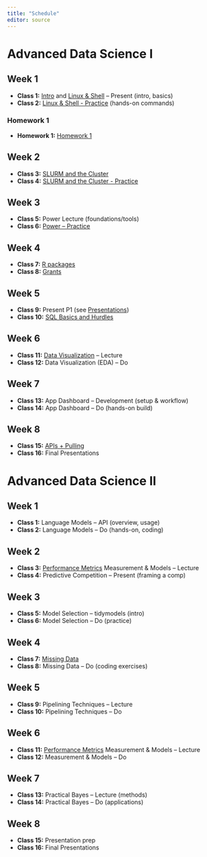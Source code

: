 ```yaml
---
title: "Schedule"
editor: source
---
```


# Advanced Data Science I

## Week 1
- **Class 1:** [Intro](https://docs.google.com/presentation/d/1fb5W1fcnIdYtq_sXl6V3bh2uFdJ68h_qSwUxWtPs_to/edit?usp=sharing) and [Linux & Shell](https://docs.google.com/presentation/d/1kFjRsQ0tOaH59HNp-v5_xdmRvAfJM0uv3R3SS-RxT4I/edit?usp=sharing) – Present (intro, basics)  
- **Class 2:** [Linux & Shell - Practice](exercises/linux_shell.html) (hands-on commands)  

### Homework 1
- **Homework 1:**  [Homework 1](homework/hw1_shell_and_linux.html)

## Week 2
- **Class 3:** [SLURM and the Cluster](https://docs.google.com/presentation/d/1L8KgZ_my3Onj8COclq71cQxWP47MHZD1zTG5dHdUdMA/edit?usp=sharing)
- **Class 4:** [SLURM and the Cluster - Practice](exercises/slurm_and_the_cluster.html)

## Week 3
- **Class 5:** Power Lecture (foundations/tools)  
- **Class 6:** [Power – Practice](exercises/power.html)

## Week 4
- **Class 7:** [R packages](https://drive.google.com/file/d/17mLWgxBLnAXoRntMAiNYAm4JsqO12AUl/view?usp=sharing)
- **Class 8:** [Grants](https://docs.google.com/presentation/d/1kU4HcYdaVqkg7I3ZexhAse5AZG8dlxTEgfakOUvCIdo/edit?usp=sharing)

## Week 5
- **Class 9:** Present P1 (see [Presentations](homework/presentation1.html))
- **Class 10:** [SQL Basics and Hurdles](https://docs.google.com/presentation/d/15bZFKubDeY5Mmj37j1p639h2uLMAxZzHW9gExUh2jcU/edit?slide=id.p#slide=id.p)  

## Week 6
- **Class 11:** [Data Visualization](https://docs.google.com/presentation/d/17RY0WNOqnsjiII_hE-T7ADP5fAGZdd6v56O8QEw7qhg/edit?usp=sharing) – Lecture  
- **Class 12:** Data Visualization (EDA) – Do  

## Week 7
- **Class 13:** App Dashboard – Development (setup & workflow)  
- **Class 14:** App Dashboard – Do (hands-on build)  

## Week 8
- **Class 15:** [APIs + Pulling](https://docs.google.com/presentation/d/1xVh29cZAKY01coRTcGOaPftpQn1_1LCdZhW_b7tnY18/edit?usp=sharing)
- **Class 16:** Final Presentations  


# Advanced Data Science II

## Week 1
- **Class 1:** Language Models – API (overview, usage)  
- **Class 2:** Language Models – Do (hands-on, coding)  

## Week 2
- **Class 3:** [Performance Metrics](https://docs.google.com/presentation/d/1oSBcOWzJ7rOvZJuxiEDOQRuEBp4ncucBeXF8DiHL8kY/edit?usp=sharing) Measurement & Models – Lecture  
- **Class 4:** Predictive Competition – Present (framing a comp)  

## Week 3
- **Class 5:** Model Selection – tidymodels (intro)  
- **Class 6:** Model Selection – Do (practice)  

## Week 4

- **Class 7:** [Missing Data](https://docs.google.com/presentation/d/1_yN0OIDyloqqH4_Utk66KmiUhKHGIuwRl3rUvy1f5EE/edit?usp=sharing)
- **Class 8:** Missing Data – Do (coding exercises)  

## Week 5

- **Class 9:** Pipelining Techniques – Lecture  
- **Class 10:** Pipelining Techniques – Do  


## Week 6
- **Class 11:** [Performance Metrics](https://docs.google.com/presentation/d/1oSBcOWzJ7rOvZJuxiEDOQRuEBp4ncucBeXF8DiHL8kY/edit?usp=sharing) Measurement & Models – Lecture  
- **Class 12:** Measurement & Models – Do  

## Week 7
- **Class 13:** Practical Bayes – Lecture (methods)  
- **Class 14:** Practical Bayes – Do (applications)  

## Week 8
- **Class 15:** Presentation prep  
- **Class 16:** Final Presentations  


